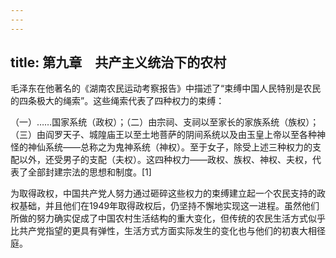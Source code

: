```yaml
---
---
---
```

title: 第九章　共产主义统治下的农村
---



毛泽东在他著名的《湖南农民运动考察报告》中描述了“束缚中国人民特别是农民的四条极大的绳索”。这些绳索代表了四种权力的束缚：

（一）……国家系统（政权）；（二）由宗祠、支祠以至家长的家族系统（族权）；（三）由阎罗天子、城隍庙王以至土地菩萨的阴间系统以及由玉皇上帝以至各种神怪的神仙系统——总称之为鬼神系统（神权）。至于女子，除受上述三种权力的支配以外，还受男子的支配（夫权）。这四种权力——政权、族权、神权、夫权，代表了全部封建宗法的思想和制度。[1]



为取得政权，中国共产党人努力通过砸碎这些权力的束缚建立起一个农民支持的政权基础，并且他们在1949年取得政权后，仍坚持不懈地实现这一进程。虽然他们所做的努力确实促成了中国农村生活结构的重大变化，但传统的农民生活方式似乎比共产党指望的更具有弹性，生活方式方面实际发生的变化也与他们的初衷大相径庭。